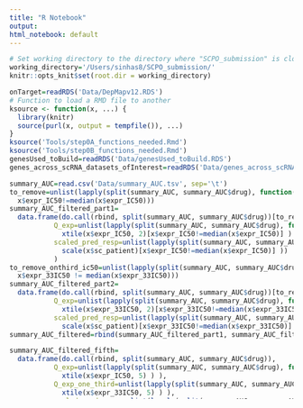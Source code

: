```yaml
---
title: "R Notebook"
output:
html_notebook: default
---
```


<!-- Plot Extended Figure 6 -->
```r
# Set working directory to the directory where "SCPO_submission" is cloned.
working_directory='/Users/sinhas8/SCPO_submission/'
knitr::opts_knit$set(root.dir = working_directory)
```

```r
onTarget=readRDS('Data/DepMapv12.RDS')
# Function to load a RMD file to another
ksource <- function(x, ...) {
  library(knitr)
  source(purl(x, output = tempfile()), ...)
}
ksource('Tools/step0A_functions_needed.Rmd')
ksource('Tools/step0B_functions_needed.Rmd')
genesUsed_toBuild=readRDS('Data/genesUsed_toBuild.RDS')
genes_across_scRNA_datasets_ofInterest=readRDS('Data/genes_across_scRNA_datasets_ofInterest.RDS')
```
<!-- Load and preprocess monotherapy -->
```r
summary_AUC=read.csv('Data/summary_AUC.tsv', sep='\t')
to_remove=unlist(lapply(split(summary_AUC, summary_AUC$drug), function(x)
  x$expr_IC50!=median(x$expr_IC50)))
summary_AUC_filtered_part1=
  data.frame(do.call(rbind, split(summary_AUC, summary_AUC$drug))[to_remove,],
           Q_exp=unlist(lapply(split(summary_AUC, summary_AUC$drug), function(x)
             xtile(x$expr_IC50, 2)[x$expr_IC50!=median(x$expr_IC50)] ) ),
           scaled_pred_resp=unlist(lapply(split(summary_AUC, summary_AUC$drug), function(x)
             scale(x$sc_patient)[x$expr_IC50!=median(x$expr_IC50)] ))
           )
to_remove_onthird_ic50=unlist(lapply(split(summary_AUC, summary_AUC$drug), function(x)
  x$expr_33IC50 != median(x$expr_33IC50)))
summary_AUC_filtered_part2=
  data.frame(do.call(rbind, split(summary_AUC, summary_AUC$drug))[to_remove_onthird_ic50,],
           Q_exp=unlist(lapply(split(summary_AUC, summary_AUC$drug), function(x)
             xtile(x$expr_33IC50, 2)[x$expr_33IC50!=median(x$expr_33IC50)] ) ),
           scaled_pred_resp=unlist(lapply(split(summary_AUC, summary_AUC$drug), function(x)
             scale(x$sc_patient)[x$expr_33IC50!=median(x$expr_33IC50)] )))
summary_AUC_filtered=rbind(summary_AUC_filtered_part1, summary_AUC_filtered_part2)

summary_AUC_filtered_fifth=
  data.frame(do.call(rbind, split(summary_AUC, summary_AUC$drug)),
           Q_exp=unlist(lapply(split(summary_AUC, summary_AUC$drug), function(x)
             xtile(x$expr_IC50, 5) ) ),
           Q_exp_one_third=unlist(lapply(split(summary_AUC, summary_AUC$drug), function(x)
             xtile(x$expr_33IC50, 5) ) ),
           scaled_pred_resp=unlist(lapply(split(summary_AUC, summary_AUC$drug), function(x)
             scale(x$sc_patient) )),
            scaled_exp_resp=unlist(lapply(split(summary_AUC, summary_AUC$drug), function(x)
             scale(x$expr_IC50) )),
            scaled_exp_respone.third=unlist(lapply(split(summary_AUC, summary_AUC$drug),
                                                   function(x)
             scale(x$expr_33IC50) ))
           )
```
<!-- Make Extended_Figure4 - all monotherapy data overall correaltion btw pred vs observed -->
```r
extended_figure4A <- ggplot(summary_AUC_filtered_fifth,
       aes(x=scaled_exp_resp,y=summary_AUC_filtered_fifth$scaled_pred_resp))+
  geom_point()+
  theme_bw(base_size = 20)+
  labs(y='Predicted Viability\n (z-score)', x='Observed Viability', color='Observed Viability')+
  stat_smooth(method='lm')+
  stat_cor()
# ggsave(extended_figure4, filename = 'Figures/Extended_Figure4.pdf', height = 5, width = 5)
```
<!-- Revised Figure 4 (comb) -->
```r
rocobj0 <- roc(summary_AUC_filtered$Q_exp,
               summary_AUC_filtered$scaled_pred_resp)
summary_AUC_filtered$Q_exp=factor(summary_AUC_filtered$Q_exp, labels = c('Sensitive','Resistant'))

Extended_Figure6_panelA <- ggplot(summary_AUC_filtered, aes(x=Q_exp, color=Q_exp, y=scaled_pred_resp))+
  geom_boxplot()+
  theme_bw(base_size = 20)+
  labs(y='Predicted Viability\n (z-score)', x='Observed Viability', color='Observed Viability')+
  stat_compare_means(label='p', label.y.npc = 0.95, method.args = list(alternative='g'), size=6, label.x.npc = 0.5)+
  theme(axis.text.x=element_blank(),
        axis.title.x=element_blank(),
        axis.ticks.x=element_blank(), 
        legend.position='top')+
  guides(color=guide_legend(nrow=2,byrow=TRUE))

Extended_Figure6_panelB <- ggroc(smooth(rocobj0))+
  theme_bw(base_size = 20) +
  ggtitle("Resistant vs Sensitive\n cell lines") + 
  geom_segment(aes(x = 1, xend = 0, y = 0, yend = 1), color="grey", linetype="dashed")+
  annotate("text", x=0.2, y=0.1, label= paste('AUC=',round(rocobj0$auc,4)), size=5, color="black")+
  scale_colour_manual(values = c("blue"))
Extended_Figure6 <- grid.arrange(Extended_Figure6_panelA, Extended_Figure6_panelB, nrow=1)
# ggsave(Extended_Figure6, filename = 'Figures/Extended_Figure6AB.pdf', height = 5, width = 10)
```
<!-- Extended Figure 5D -->
```r
comb=read.csv('Data/summary_combAUC.tsv', sep='\t')
comb_filtered_fifth=
  data.frame(do.call(rbind, split(comb, comb$drug)),
           Q_exp=unlist(lapply(split(comb, comb$drug), function(x)
             xtile(x$expr_IC50, 5) ) ),
           Q_exp_one_third=unlist(lapply(split(comb, comb$drug), function(x)
             xtile(x$expr_33IC50, 5) ) ),
           scaled_pred_resp=unlist(lapply(split(comb, comb$drug), function(x)
             scale(x$sc_patient) )),
            scaled_exp_resp=unlist(lapply(split(comb, comb$drug), function(x)
             scale(x$expr_IC50) )),
            scaled_exp_respone.third=unlist(lapply(split(comb, comb$drug),
                                                   function(x)
             scale(x$expr_33IC50) ))
           )
# Extended FIgure 4B.
extended_figure4B <- ggplot(comb_filtered_fifth,
       aes(x=scaled_exp_resp,y=comb_filtered_fifth$scaled_pred_resp))+
  geom_point()+
  theme_bw(base_size = 20)+
  labs(y='Predicted Comb\nViability (z-score)', x='Observed Comb\nViability (z-score)', color='Observed Viability')+
  stat_smooth(method='lm')+
  stat_cor()
Extended_Figure4 <- grid.arrange(extended_figure4A, extended_figure4B, nrow=1)
ggsave(Extended_Figure4, filename = 'Figures/Extended_Figure4.pdf', height = 5, width = 10)
```
<!-- Preprocess for combination -->
```r
to_remove=unlist(lapply(split(comb, comb$drug), function(x)
  x$expr_IC50!=median(x$expr_IC50)))
comb_filtered_part1=
  data.frame(do.call(rbind, split(comb, comb$drug))[to_remove,],
           Q_exp=unlist(lapply(split(comb, comb$drug), function(x)
             xtile(x$expr_IC50, 2)[x$expr_IC50!=median(x$expr_IC50)] ) ),
           scaled_pred_resp=unlist(lapply(split(comb, comb$drug), function(x)
             scale(x$sc_patient)[x$expr_IC50!=median(x$expr_IC50)] ))
           )
to_remove_onthird_ic50=unlist(lapply(split(comb, comb$drug), function(x)
  x$expr_33IC50 != median(x$expr_33IC50)))
comb_filtered_part2=
  data.frame(do.call(rbind, split(comb, comb$drug))[to_remove_onthird_ic50,],
           Q_exp=unlist(lapply(split(comb, comb$drug), function(x)
             xtile(x$expr_33IC50, 2)[x$expr_33IC50!=median(x$expr_33IC50)] ) ),
           scaled_pred_resp=unlist(lapply(split(comb, comb$drug), function(x)
             scale(x$sc_patient)[x$expr_33IC50!=median(x$expr_33IC50)] )))
comb_filtered=rbind(comb_filtered_part1, comb_filtered_part2)
```
<!-- REvised Figure 4 -->
```r
table(comb_filtered$Q_exp)
rocobj0 <- roc(comb_filtered$Q_exp,
               comb_filtered$scaled_pred_resp)
comb_filtered$Q_exp=factor(comb_filtered$Q_exp, labels = c('Sensitive','Resistant'))
Extended_Figure6_panelC <- ggplot(comb_filtered, aes(x=Q_exp, color=Q_exp, y=scaled_pred_resp))+
  geom_boxplot()+
  theme_bw(base_size = 20)+
  labs(y='Predicted Comb\nViability (z-score)', color='Observed \nComb Viability')+
  stat_compare_means(label='p', label.y.npc = 0.95, method.args = list(alternative='g'), size=6, label.x.npc = 0.5)+
  theme(axis.text.x=element_blank(),
        axis.title.x=element_blank(),
        axis.ticks.x=element_blank(), 
        legend.position='none')

Extended_Figure6_panelD <- ggroc(smooth(rocobj0))+
  theme_bw(base_size = 20) +
  ggtitle("Comb Resistant vs Sensitive\n cell lines") + 
  geom_segment(aes(x = 1, xend = 0, y = 0, yend = 1), color="grey", linetype="dashed")+
  annotate("text", x=0.2, y=0.1, label= paste('AUC=',round(rocobj0$auc,4)), size=5, color="black")+
  scale_colour_manual(values = c("blue"))
Extended_Figure6_part2 <- grid.arrange(Extended_Figure6_panelC, Extended_Figure6_panelD, nrow=1)
Extended_Figure6_complete=grid.arrange(Extended_Figure6, Extended_Figure6_part2, nrow=2)
ggsave(Extended_Figure6_complete, filename = 'Figures/Extended_Figure6.pdf', height = 8, width = 11)
```

Add a new chunk by clicking the *Insert Chunk* button on the toolbar or by pressing *Cmd+Option+I*.

When you save the notebook, an HTML file containing the code and output will be saved alongside it (click the *Preview* button or press *Cmd+Shift+K* to preview the HTML file). 

The preview shows you a rendered HTML copy of the contents of the editor. Consequently, unlike *Knit*, *Preview* does not run any R code chunks. Instead, the output of the chunk when it was last run in the editor is displayed.

